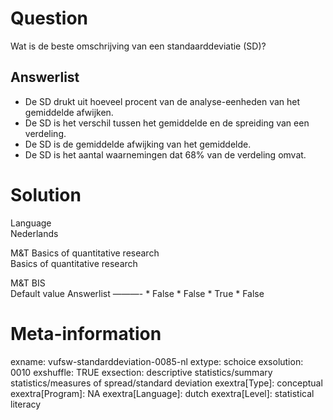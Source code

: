 Question
========
Wat is de beste omschrijving van een standaarddeviatie (SD)?

Answerlist
----------
* De SD drukt uit hoeveel procent van de analyse-eenheden van het
  gemiddelde afwijken.
* De SD is het verschil tussen het gemiddelde en de spreiding van een
  verdeling.
* De SD is de gemiddelde afwijking van het gemiddelde.
* De SD is het aantal waarnemingen dat 68% van de verdeling omvat.

Solution
========











Language  
Nederlands

M&T Basics of quantitative research  
Basics of quantitative research

M&T BIS  
Default value
Answerlist
----------
* False
* False
* True
* False

Meta-information
================
exname: vufsw-standarddeviation-0085-nl
extype: schoice
exsolution: 0010
exshuffle: TRUE
exsection: descriptive statistics/summary statistics/measures of spread/standard deviation
exextra[Type]: conceptual
exextra[Program]: NA
exextra[Language]: dutch
exextra[Level]: statistical literacy

